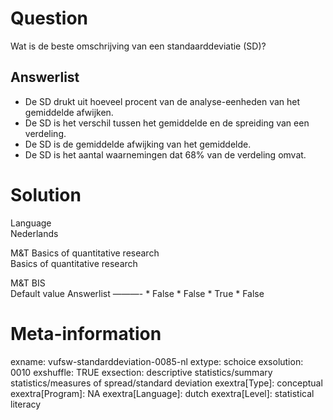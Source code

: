 Question
========
Wat is de beste omschrijving van een standaarddeviatie (SD)?

Answerlist
----------
* De SD drukt uit hoeveel procent van de analyse-eenheden van het
  gemiddelde afwijken.
* De SD is het verschil tussen het gemiddelde en de spreiding van een
  verdeling.
* De SD is de gemiddelde afwijking van het gemiddelde.
* De SD is het aantal waarnemingen dat 68% van de verdeling omvat.

Solution
========











Language  
Nederlands

M&T Basics of quantitative research  
Basics of quantitative research

M&T BIS  
Default value
Answerlist
----------
* False
* False
* True
* False

Meta-information
================
exname: vufsw-standarddeviation-0085-nl
extype: schoice
exsolution: 0010
exshuffle: TRUE
exsection: descriptive statistics/summary statistics/measures of spread/standard deviation
exextra[Type]: conceptual
exextra[Program]: NA
exextra[Language]: dutch
exextra[Level]: statistical literacy

